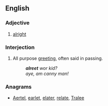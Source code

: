 ==English==

===Adjective===
{{en-adj|-}}

# {{Geordie}} [[alright]]

===Interjection===
{{en-intj|pos=alreet?}}

# {{Geordie}} All purpose [[greeting]], often said in passing.
#: '''''alreet''' wor kid?''
#: ''aye, am canny man!''

===Anagrams===
* [[Aertel#English|Aertel]], [[earlet#English|earlet]], [[elater#English|elater]], [[relate#English|relate]], [[Tralee#English|Tralee]]